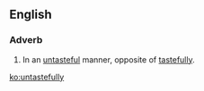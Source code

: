 ==English==

===Adverb===
{{en-adv}}

# In an [[untasteful]] manner, opposite of [[tastefully]].

[[ko:untastefully]]